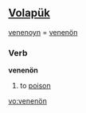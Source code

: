 ==[[Volapük]]==
[[venenoyn]] = [[venenön]]

===Verb===
'''venenön'''

# to [[poison]]

[[vo:venenön]]